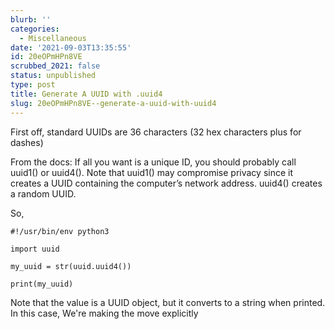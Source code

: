 ```yaml
---
blurb: ''
categories:
  - Miscellaneous
date: '2021-09-03T13:35:55'
id: 20eOPmHPn8VE
scrubbed_2021: false
status: unpublished
type: post
title: Generate A UUID with .uuid4
slug: 20eOPmHPn8VE--generate-a-uuid-with-uuid4
---
```


First off, standard UUIDs are 36 characters (32 hex characters plus for dashes)


From the docs: If all you want is a unique ID, you should probably call uuid1() or uuid4(). Note that uuid1() may compromise privacy since it creates a UUID containing the computer’s network address. uuid4() creates a random UUID.

So, 

```python3
#!/usr/bin/env python3

import uuid

my_uuid = str(uuid.uuid4())

print(my_uuid)
```

Note that the value is a UUID object, but it converts to a string when printed. In this case, We're making the move explicitly
